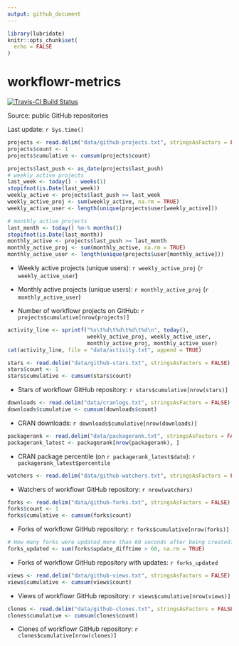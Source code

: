 ```yaml
---
output: github_document
---
```


<!-- README.md is generated from README.Rmd. Please edit that file -->

```r
library(lubridate)
knitr::opts_chunk$set(
  echo = FALSE
)
```

# workflowr-metrics

[![Travis-CI Build Status](https://travis-ci.com/workflowr/workflowr-metrics.svg?branch=master)](https://travis-ci.com/workflowr/workflowr-metrics)

Source: public GitHub repositories

Last update: `r Sys.time()`

```r
projects <- read.delim("data/github-projects.txt", stringsAsFactors = FALSE)
projects$count <- 1
projects$cumulative <- cumsum(projects$count)
```

```r
projects$last_push <- as_date(projects$last_push)
# weekly active projects
last_week <- today() - weeks(1)
stopifnot(is.Date(last_week))
weekly_active <- projects$last_push >= last_week
weekly_active_proj <- sum(weekly_active, na.rm = TRUE)
weekly_active_user <- length(unique(projects$user[weekly_active]))

# monthly active projects
last_month <- today() %m-% months(1)
stopifnot(is.Date(last_month))
monthly_active <- projects$last_push >= last_month
monthly_active_proj <- sum(monthly_active, na.rm = TRUE)
monthly_active_user <- length(unique(projects$user[monthly_active]))
```

* Weekly active projects (unique users): `r weekly_active_proj` (`r weekly_active_user`)

* Monthly active projects (unique users): `r monthly_active_proj` (`r monthly_active_user`)

* Number of workflowr projects on GitHub: `r projects$cumulative[nrow(projects)]`

```r
activity_line <- sprintf("%s\t%d\t%d\t%d\t%d\n", today(),
                         weekly_active_proj, weekly_active_user,
                         monthly_active_proj, monthly_active_user)
cat(activity_line, file = "data/activity.txt", append = TRUE)
```

```r
stars <- read.delim("data/github-stars.txt", stringsAsFactors = FALSE)
stars$count <- 1
stars$cumulative <- cumsum(stars$count)
```

* Stars of workflowr GitHub repository: `r stars$cumulative[nrow(stars)]`

```r
downloads <- read.delim("data/cranlogs.txt", stringsAsFactors = FALSE)
downloads$cumulative <- cumsum(downloads$count)
```

* CRAN downloads: `r downloads$cumulative[nrow(downloads)]`

```r
packagerank <- read.delim("data/packagerank.txt", stringsAsFactors = FALSE)
packagerank_latest <- packagerank[nrow(packagerank), ]
```

* CRAN package percentile (on `r packagerank_latest$date`): `r packagerank_latest$percentile`

```r
watchers <- read.delim("data/github-watchers.txt", stringsAsFactors = FALSE)
```

* Watchers of workflowr GitHub repository: `r nrow(watchers)`

```r
forks <- read.delim("data/github-forks.txt", stringsAsFactors = FALSE)
forks$count <- 1
forks$cumulative <- cumsum(forks$count)
```

* Forks of workflowr GitHub repository: `r forks$cumulative[nrow(forks)]`

```r
# How many forks were updated more than 60 seconds after being created?
forks_updated <- sum(forks$update_difftime > 60, na.rm = TRUE)
```

* Forks of workflowr GitHub repository with updates: `r forks_updated`

```r
views <- read.delim("data/github-views.txt", stringsAsFactors = FALSE)
views$cumulative <- cumsum(views$count)
```

* Views of workflowr GitHub repository: `r views$cumulative[nrow(views)]`

```r
clones <- read.delim("data/github-clones.txt", stringsAsFactors = FALSE)
clones$cumulative <- cumsum(clones$count)
```

* Clones of workflowr GitHub repository: `r clones$cumulative[nrow(clones)]`
